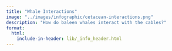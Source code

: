 ```yaml
---
title: "Whale Interactions"
image: "../images/infographic/cetacean-interactions.png"
description: "How do baleen whales interact with the cables?"
format:
  html:
    include-in-header: lib/_info_header.html
---
```


<!-- https://quarto.org/docs/output-formats/page-layout.html#css-grid -->
::: {.grid}
::::: {.g-col-9}
::::::: {#svg}
:::::::
:::::
::::: {.g-col-3}
::::::: {#toc}
:::::::
:::::
:::

<!-- run infographiq function to link the svg with the svg_list -->
<script>
  link_svg({
    svg:         "./svg/cetaceans.svg", 
    csv:         "./svg/_links.csv", 
    modal_html:  "./lib/_info_modal.html",
    modal_id:    "modaliq",
    svg_id:      "svg", 
    toc_id:      "toc",
    toc_style:   "list",
    text_toggle: "toggle_off",
    svg_filter:  "cetaceans.svg"});
</script>
